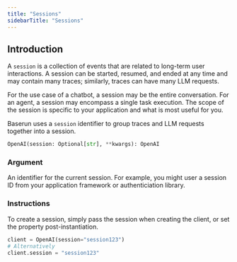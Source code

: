 ```yaml
---
title: "Sessions"
sidebarTitle: "Sessions"
---
```


## Introduction

A <code>session</code> is a collection of events that are related to long-term user interactions. A session can be started, resumed, and ended at any time and may contain many traces; similarly, traces can have many LLM requests.

For the use case of a chatbot, a session may be the entire conversation. For an agent, a session may encompass a single task execution. The scope of the session is specific to your application and what is most useful for you.

Baserun uses a <code>session</code> identifier to group traces and LLM requests together into a session.

```python
OpenAI(session: Optional[str], **kwargs): OpenAI
```

### Argument

<ParamField path="session" type="string">
  An identifier for the current session. For example, you might user a session
  ID from your application framework or authenticiation library.
</ParamField>

### Instructions

To create a session, simply pass the session when creating the client, or set the property post-instantiation.

```python
client = OpenAI(session="session123")
# Alternatively
client.session = "session123"
```
